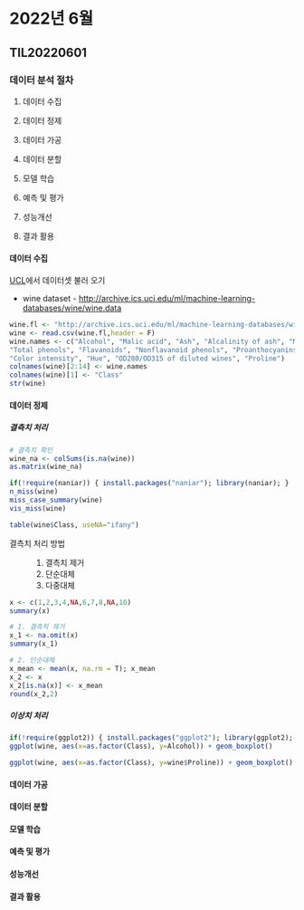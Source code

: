 # 2022년 6월

## TIL20220601

### 데이터 분석 절차

1.  데이터 수집

2.  데이터 정제

3.  데이터 가공

4.  데이터 분할

5.  모델 학습

6.  예측 및 평가

7.  성능개선

8.  결과 활용

#### 데이터 수집

[UCL](http://archive.ics.uci.edu/ml/index.php)에서 데이터셋 불러 오기

-   wine dataset - <http://archive.ics.uci.edu/ml/machine-learning-databases/wine/wine.data>

```r
wine.fl <- "http://archive.ics.uci.edu/ml/machine-learning-databases/wine/wine.data"
wine <- read.csv(wine.fl,header = F)
wine.names <- c("Alcohol", "Malic acid", "Ash", "Alcalinity of ash", "Magnesium",
"Total phenols", "Flavanoids", "Nonflavanoid phenols", "Proanthocyanins",
"Color intensity", "Hue", "OD280/OD315 of diluted wines", "Proline")
colnames(wine)[2:14] <- wine.names
colnames(wine)[1] <- "Class"
str(wine)
```

#### 데이터 정제

##### 결측치 처리

```r
# 결측치 확인
wine_na <- colSums(is.na(wine))
as.matrix(wine_na)
```

```r
if(!require(naniar)) { install.packages("naniar"); library(naniar); }
n_miss(wine)
miss_case_summary(wine)
vis_miss(wine)
```

```r
table(wine$Class, useNA="ifany")
```


결측치 처리 방법

:   1.  결측치 제거
    2.  단순대체
    3.  다중대체

```r
x <- c(1,2,3,4,NA,6,7,8,NA,10)
summary(x)
```

```r
# 1. 결측치 제거
x_1 <- na.omit(x)
summary(x_1)
```

```r
# 2. 단순대체
x_mean <- mean(x, na.rm = T); x_mean
x_2 <- x
x_2[is.na(x)] <- x_mean
round(x_2,2)
```


##### 이상치 처리

```r
if(!require(ggplot2)) { install.packages("ggplot2"); library(ggplot2); }
ggplot(wine, aes(x=as.factor(Class), y=Alcohol)) + geom_boxplot()
```

```r
ggplot(wine, aes(x=as.factor(Class), y=wine$Proline)) + geom_boxplot()
```

#### 데이터 가공

#### 데이터 분할

#### 모델 학습

#### 예측 및 평가

#### 성능개선

#### 결과 활용
